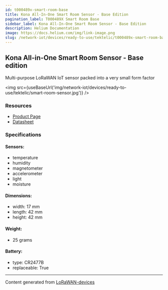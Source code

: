 ```yaml
---
id: t000489x-smart-room-base
title: Kona All-In-One Smart Room Sensor - Base Edition
pagination_label: T000489X Smart Room Base
sidebar_label: Kona All-In-One Smart Room Sensor - Base Edition
description: Helium Documentation
image: https://docs.helium.com/img/link-image.png
slug: /network-iot/devices/ready-to-use/tektelic/t000489x-smart-room-base
---
```



## Kona All-in-One Smart Room Sensor - Base edition

Multi-purpose LoRaWAN IoT sensor packed into a very small form factor

<img src={useBaseUrl('img/network-iot/devices/ready-to-use/tektelic/smart-room-sensor.jpg')} />

### Resources

- [Product Page](https://tektelic.com/catalog/smart-room-lorawan-sensor-base)
- [Datasheet](https://tektelic.com/public/uploads/Brochures/Smart%20Room%20Sensor.pdf)

### Specifications

#### Sensors:

- temperature
- humidity
- magnetometer
- accelerometer
- light
- moisture

#### Dimensions:

- width: 17 mm
- length: 42 mm
- height: 42 mm

#### Weight:

- 25 grams

#### Battery:

- type: CR2477B
- replaceable: True

---

Content generated from [LoRaWAN-devices](https://github.com/TheThingsNetwork/lorawan-devices)
